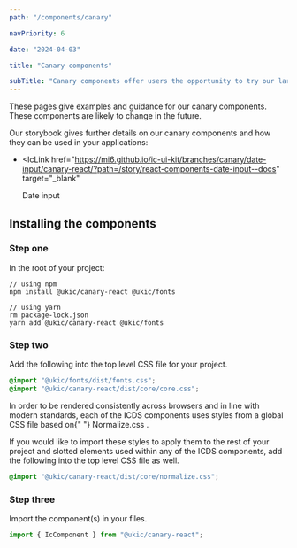 ```yaml
---
path: "/components/canary"

navPriority: 6

date: "2024-04-03"

title: "Canary components"

subTitle: "Canary components offer users the opportunity to try our larger components in earlier stages of development."
---
```



These pages give examples and guidance for our canary components. These components are likely to change in the future.

Our storybook gives further details on our canary components and how they can be used in your applications:

- <IcLink
    href="https://mi6.github.io/ic-ui-kit/branches/canary/date-input/canary-react/?path=/story/react-components-date-input--docs"
    target="_blank"
  >
    Date input
  </IcLink>

## Installing the components

### Step one

In the root of your project:

```shell
// using npm
npm install @ukic/canary-react @ukic/fonts

// using yarn
rm package-lock.json
yarn add @ukic/canary-react @ukic/fonts
```

### Step two

Add the following into the top level CSS file for your project.

```css
@import "@ukic/fonts/dist/fonts.css";
@import "@ukic/canary-react/dist/core/core.css";
```

<p>
  In order to be rendered consistently across browsers and in line with modern
  standards, each of the ICDS components uses styles from a global CSS file
  based on{" "}
  <ic-link
    target="_blank"
    href="https://necolas.github.io/normalize.css/"
    rel="noreferer noopener nofollow"
  >
    Normalize.css
  </ic-link>
  .
</p>

If you would like to import these styles to apply them to the rest of your project and slotted elements used within any of the ICDS components, add the following into the top level CSS file as well.

```css
@import "@ukic/canary-react/dist/core/normalize.css";
```

### Step three

Import the component(s) in your files.

```jsx
import { IcComponent } from "@ukic/canary-react";
```
